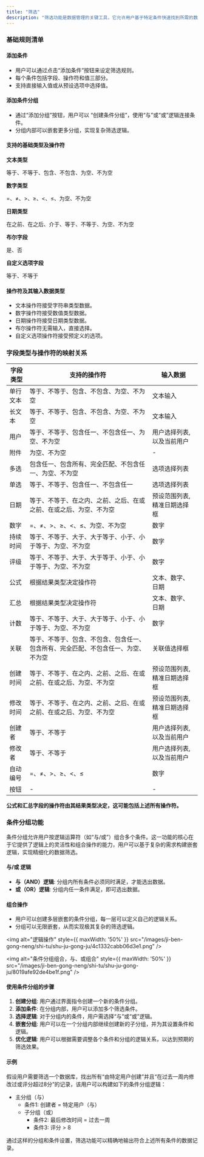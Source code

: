 ```yaml
---
title: "筛选"
description: "筛选功能是数据管理的关键工具，它允许用户基于特定条件快速找到所需的数据集合。本文档提供了筛选功能的详细介绍，包括操作符、字段类型、条件分组等方面的说明，帮助用户充分理解和利用筛选功能进行数据分析和管理。"
---
```


### 基础规则清单

#### 添加条件

* 用户可以通过点击“添加条件”按钮来设定筛选规则。
* 每个条件包括字段、操作符和值三部分。
* 支持直接输入值或从预设选项中选择值。

#### 添加条件分组

* 通过“添加分组”按钮，用户可以 “创建条件分组”，使用“与”或“或”逻辑连接条件。
* 分组内部可以嵌套更多分组，实现复杂筛选逻辑。

#### 支持的基础类型及操作符

**文本类型**

等于、不等于、包含、不包含、为空、不为空

**数字类型**

\=、≠、>、≥、\<、≤、为空、不为空

**日期类型**

在之前、在之后、介于、等于、不等于、为空、不为空

**布尔字段**

是、否

**自定义选项字段**

等于、不等于

#### 操作符及其输入数据类型

* 文本操作符接受字符串类型数据。
* 数字操作符接受数值类型数据。
* 日期操作符接受日期类型数据。
* 布尔操作符无需输入，直接选择。
* 自定义选项操作符接受预定义的选项。

### 字段类型与操作符的映射关系

| 字段类型 | 支持的操作符 | 输入数据 |
| ---- | ---- | ---- |
| 单行文本 | 等于、不等于、包含、不包含、为空、不为空 | 文本输入 |
| 长文本 | 等于、不等于、包含、不包含、为空、不为空 | 文本输入 |
| 用户 | 等于、不等于、包含任一、不包含任一、为空、不为空 | 用户选择列表,以及当前用户 |
| 附件 | 为空、不为空 | - |
| 多选 | 包含任一、包含所有、完全匹配、不包含任一、为空、不为空 | 选项选择列表 |
| 单选 | 等于、不等于、包含任一、不包含任一 | 选项选择列表 |
| 日期 | 等于、不等于、在之内、之前、之后、在或之前、在或之后、为空、不为空 | 预设范围列表,精准日期选择框 |
| 数字 | =、≠、>、≥、\<、≤、为空、不为空 | 数字 |
| 持续时间 | 等于、不等于、大于、大于等于、小于、小于等于、为空、不为空 | 数字 |
| 评级 | 等于、不等于、大于、大于等于、小于、小于等于、为空、不为空 | 数字 |
| 公式 | 根据结果类型决定操作符 | 文本、数字、日期 |
| 汇总 | 根据结果类型决定操作符 | 文本、数字、日期 |
| 计数 | 等于、不等于、大于、大于等于、小于、小于等于、为空、不为空 | 数字 |
| 关联 | 等于、不等于、包含、不包含、包含任一、包含所有、完全匹配、不包含任一、为空、不为空 | 关联值选择框 |
| 创建时间 | 等于、不等于、在之内、之前、之后、在或之前、在或之后、为空、不为空 | 预设范围列表,精准日期选择框 |
| 修改时间 | 等于、不等于、在之内、之前、之后、在或之前、在或之后、为空、不为空 | 预设范围列表,精准日期选择框 |
| 创建者 | 等于、不等于 | 用户选择列表,以及当前用户 |
| 修改者 | 等于、不等于 | 用户选择列表,以及当前用户 |
| 自动编号 | =、≠、>、≥、\<、≤ | 数字 |
| 按钮 | - | - |


**公式和汇总字段的操作符由其结果类型决定，这可能包括上述所有操作符。**

### 条件分组功能

条件分组允许用户按逻辑运算符（如“与/或”）组合多个条件。这一功能的核心在于它提供了逻辑上的灵活性和组合操作的能力，用户可以基于复杂的需求构建嵌套逻辑，实现精细化的数据筛选。

#### 与/或 逻辑

* **与（AND）逻辑**: 分组内所有条件必须同时满足，才能选出数据。
* **或（OR）逻辑**: 分组内任一条件满足，即可选出数据。

#### 组合操作

* 用户可以创建多层嵌套的条件分组，每一层可以定义自己的逻辑关系。
* 分组可以无限嵌套，从而实现极其复杂的筛选逻辑。

<img alt="逻辑操作" style={{ maxWidth: '50%' }} src="/images/ji-ben-gong-neng/shi-tu/shu-ju-gong-ju/4c1332cabb06d3e1.png" />

<img alt="条件分组组合，与、或组合" style={{ maxWidth: '50%' }} src="/images/ji-ben-gong-neng/shi-tu/shu-ju-gong-ju/8019afe92de4be1f.png" />

#### 使用条件分组的步骤

1. **创建分组**: 用户通过界面指令创建一个新的条件分组。
2. **添加条件**: 在分组内部，用户可以添加多个筛选条件。
3. **选择逻辑**: 对于分组内的条件，用户需选择“与”或“或”逻辑。
4. **嵌套分组**: 用户可以在一个分组内部继续创建新的子分组，并为其设置条件和逻辑。
5. **优化逻辑**: 用户可以根据需要调整各个条件和分组的逻辑关系，以达到预期的筛选效果。

#### 示例

假设用户需要筛选一个数据库，找出所有“由特定用户创建”并且“在过去一周内修改过或评分超过8分”的记录，该用户可以构建如下的条件分组逻辑：

* 主分组（与）
  * 条件1: 创建者 = 特定用户（与）
  * 子分组（或）
    * 条件2: 最后修改时间 = 过去一周
    * 条件3: 评分 > 8

通过这样的分组和条件设置，筛选功能可以精确地输出符合上述所有条件的数据记录。
